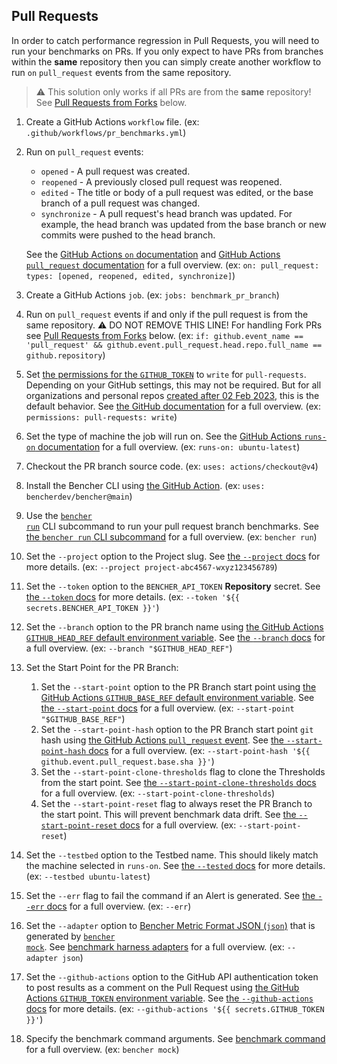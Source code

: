 
## Pull Requests

In order to catch performance regression in Pull Requests, you will need to run your benchmarks on PRs.
If you only expect to have PRs from branches within the **same** repository
then you can simply create another workflow to run `on` `pull_request` events from the same repository.

> ⚠️ This solution only works if all PRs are from the **same** repository!
> See [Pull Requests from Forks][pull requests from forks] below.

<PullRequestsCode />

1. Create a GitHub Actions `workflow` file.
   (ex: `.github/workflows/pr_benchmarks.yml`)
2. Run on `pull_request` events:
   - `opened` - A pull request was created.
   - `reopened` - A previously closed pull request was reopened.
   - `edited` - The title or body of a pull request was edited, or the base branch of a pull request was changed.
   - `synchronize` - A pull request's head branch was updated.
   For example, the head branch was updated from the base branch or new commits were pushed to the head branch.

   See the [GitHub Actions `on` documentation][github actions on]
   and [GitHub Actions `pull_request` documentation][github action pull_request] for a full overview.
   (ex: `on: pull_request: types: [opened, reopened, edited, synchronize]`)
3. Create a GitHub Actions `job`.
   (ex: `jobs: benchmark_pr_branch`)
4. Run on `pull_request` events if and only if the pull request is from the same repository.
   ⚠️ DO NOT REMOVE THIS LINE!
   For handling Fork PRs see [Pull Requests from Forks][pull requests from forks] below.
   (ex: `if: github.event_name == 'pull_request' && github.event.pull_request.head.repo.full_name == github.repository`)
5. Set [the permissions for the `GITHUB_TOKEN`][github token permissions]
   to `write` for `pull-requests`.
   Depending on your GitHub settings, this may not be required.
   But for all organizations and personal repos
   [created after 02 Feb 2023][github token read only],
   this is the default behavior.
   See [the GitHub documentation][github token permissions security]
   for a full overview.
   (ex: `permissions: pull-requests: write`)
6. Set the type of machine the job will run on.
   See the [GitHub Actions `runs-on` documentation][github actions runs-on]
   for a full overview.
   (ex: `runs-on: ubuntu-latest`)
7. Checkout the PR branch source code.
   (ex: `uses: actions/checkout@v4`)
8. Install the Bencher CLI using [the GitHub Action][bencher cli github action].
   (ex: `uses: bencherdev/bencher@main`)
9. Use the <code><a href="/docs/explanation/bencher-run/">bencher run</a></code> CLI subcommand
   to run your pull request branch benchmarks.
   See [the `bencher run` CLI subcommand][bencher run] for a full overview.
   (ex: `bencher run`)
10. Set the `--project` option to the Project slug.
    See [the `--project` docs][project option] for more details.
    (ex: `--project project-abc4567-wxyz123456789`)
11. Set the `--token` option to the `BENCHER_API_TOKEN` **Repository** secret.
    See [the `--token` docs][token option] for more details.
    (ex: `--token '${{ secrets.BENCHER_API_TOKEN }}'`)
12. Set the `--branch` option to the PR branch name
    using [the GitHub Actions `GITHUB_HEAD_REF` default environment variable][github default environment variables].
    See [the `--branch` docs][branch option] for a full overview.
    (ex: `--branch "$GITHUB_HEAD_REF"`)
13. Set the Start Point for the PR Branch:
    1. Set the `--start-point` option to the PR Branch start point
    using [the GitHub Actions `GITHUB_BASE_REF` default environment variable][github default environment variables].
    See [the `--start-point` docs][start point] for a full overview.
    (ex: `--start-point "$GITHUB_BASE_REF"`)
    2. Set the `--start-point-hash` option to the PR Branch start point `git` hash
    using [the GitHub Actions `pull_request` event][github action pull_request].
    See [the `--start-point-hash` docs][start point hash] for a full overview.
    (ex: `--start-point-hash '${{ github.event.pull_request.base.sha }}'`)
    3. Set the `--start-point-clone-thresholds` flag to clone the Thresholds from the start point.
    See [the `--start-point-clone-thresholds` docs][start point clone thresholds] for a full overview.
    (ex: `--start-point-clone-thresholds`)
    4. Set the `--start-point-reset` flag to always reset the PR Branch to the start point.
    This will prevent benchmark data drift.
    See [the `--start-point-reset` docs][start point reset] for a full overview.
    (ex: `--start-point-reset`)
14. Set the `--testbed` option to the Testbed name.
    This should likely match the machine selected in `runs-on`.
    See [the `--tested` docs][testbed option] for more details.
    (ex: `--testbed ubuntu-latest`)
15. Set the `--err` flag to fail the command if an Alert is generated.
   See [the `--err` docs][alert err] for a full overview.
   (ex: `--err`)
16. Set the `--adapter` option to [Bencher Metric Format JSON (`json`)][bmf] that is generated by <code><a href="/docs/reference/bencher-metric-format/#bencher-mock">bencher mock</a></code>.
   See [benchmark harness adapters][adapter json] for a full overview.
   (ex: `--adapter json`)
17. Set the `--github-actions` option to the GitHub API authentication token to post results as a comment on the Pull Request using
    [the GitHub Actions `GITHUB_TOKEN` environment variable][github token].
    See [the `--github-actions` docs][github actions option] for more details.
    (ex: `--github-actions '${{ secrets.GITHUB_TOKEN }}'`)
18. Specify the benchmark command arguments.
    See [benchmark command][command argument] for a full overview.
    (ex: `bencher mock`)

<PullRequestsClosed />

[github actions on]: https://docs.github.com/en/actions/using-workflows/workflow-syntax-for-github-actions#on
[github action pull_request]: https://docs.github.com/en/webhooks/webhook-events-and-payloads#pull_request
[github token permissions]: https://docs.github.com/en/actions/using-jobs/assigning-permissions-to-jobs#setting-the-github_token-permissions-for-a-specific-job
[github token read only]: https://github.blog/changelog/2023-02-02-github-actions-updating-the-default-github_token-permissions-to-read-only/
[github token permissions security]: https://docs.github.com/en/actions/security-guides/automatic-token-authentication#modifying-the-permissions-for-the-github_token
[github actions runs-on]: https://docs.github.com/en/actions/using-workflows/workflow-syntax-for-github-actions#jobsjob_idruns-on
[bencher cli github action]: https://github.com/marketplace/actions/bencher-cli
[github default environment variables]: https://docs.github.com/en/actions/writing-workflows/choosing-what-your-workflow-does/store-information-in-variables
[github token]: https://docs.github.com/en/actions/security-guides/automatic-token-authentication

[bencher run]: /docs/explanation/bencher-run/
[project option]: /docs/explanation/bencher-run/#--project-project
[token option]: /docs/explanation/bencher-run/#--token-token
[branch option]: /docs/explanation/branch-selection/#--branch-branch
[start point]: /docs/explanation/branch-selection/#--start-point-branch
[start point hash]: /docs/explanation/branch-selection/#--start-point-hash-hash
[start point clone thresholds]: /docs/explanation/branch-selection/#--start-point-clone-thresholds
[start point reset]: /docs/explanation/branch-selection/#--start-point-reset
[testbed option]: /docs/explanation/bencher-run/#--testbed-testbed
[alert err]: /docs/explanation/thresholds/#--err
[bmf]: /docs/reference/bencher-metric-format/
[adapter json]: /docs/explanation/adapters/#-json
[github actions option]: /docs/explanation/bencher-run/#--github-actions-github_token
[command argument]: /docs/explanation/bencher-run/#benchmark-command

[pull requests from forks]: #pull-requests-from-forks
